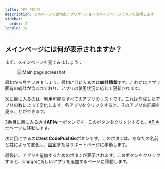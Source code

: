 ```yaml
---
title: 메인 페이지
description: このページではWebアプリケーションのメインページについて説明します
sidebar:
  order: 2
locale: ja
---
```


## メインページには何が表示されますか？

まず、メインページを見てみましょう：
<figure><img src="/main-page.webp" alt="Main page screeshot" /><figcaption></figcaption></figure>

最初から見ていきましょう。最初に目に入るのは**統計情報**です。これにはアプリ固有の統計が含まれており、アプリの使用状況に応じて更新されます。

次に目に入るのは、利用可能なすべてのアプリのリストです。これは作成したアプリの数によって変化します。各アプリをクリックすると、そのアプリの詳細を見ることができます。

3番目に目に入るのは**APIキー**ボタンです。このボタンをクリックすると、[APIキー](/docs/webapp/api-keys/)ページに移動します。

次に目にするのは**test CodePushGo**ボタンです。このボタンは、あなたの名前と姓によって変化し、[設定](/docs/webapp/settings/)またはサポートページに移動します。

最後に、アプリを追加するためのボタンが表示されます。このボタンをクリックすると、Capgoに新しいアプリを追加するページに移動します。